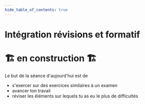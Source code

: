 ```yaml
---
hide_table_of_contents: true
---
```



# Intégration révisions et formatif

# 🏗️ en construction 🏗

Le but de la séance d'aujourd'hui est de 
- s'exercer sur des exercices similaires à un examen
- avancer ton travail
- réviser les éléments sur lequels tu as eu le plus de difficultés

# 